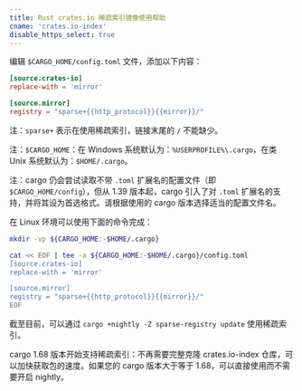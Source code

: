 ```yaml
---
title: Rust crates.io 稀疏索引镜像使用帮助
cname: 'crates.io-index'
disable_https_select: true
---
```


编辑 `$CARGO_HOME/config.toml` 文件，添加以下内容：

<CodeBlock>

```toml
[source.crates-io]
replace-with = 'mirror'

[source.mirror]
registry = "sparse+{{http_protocol}}{{mirror}}/"
```

</CodeBlock>

注：`sparse+` 表示在使用稀疏索引，链接末尾的 `/` 不能缺少。

注：`$CARGO_HOME`：在 Windows 系统默认为：`%USERPROFILE%\.cargo`，在类 Unix 系统默认为：`$HOME/.cargo`。

注：cargo 仍会尝试读取不带 `.toml` 扩展名的配置文件（即 `$CARGO_HOME/config`），但从 1.39 版本起，cargo 引入了对 `.toml` 扩展名的支持，并将其设为首选格式。请根据使用的 cargo 版本选择适当的配置文件名。

在 Linux 环境可以使用下面的命令完成：

<CodeBlock>

```bash
mkdir -vp ${CARGO_HOME:-$HOME/.cargo}

cat << EOF | tee -a ${CARGO_HOME:-$HOME/.cargo}/config.toml
[source.crates-io]
replace-with = 'mirror'

[source.mirror]
registry = "sparse+{{http_protocol}}{{mirror}}/"
EOF
```

</CodeBlock>

截至目前，可以通过 `cargo +nightly -Z sparse-registry update` 使用稀疏索引。

cargo 1.68 版本开始支持稀疏索引：不再需要完整克隆 crates.io-index 仓库，可以加快获取包的速度。如果您的 cargo 版本大于等于 1.68，可以直接使用而不需要开启 nightly。
